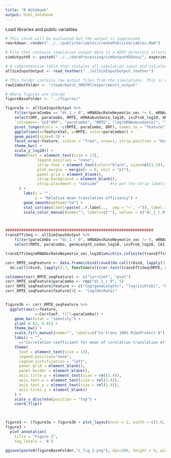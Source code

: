```yaml
---
title: "R Notebook"
output: html_notebook
---
```


Load libraries and public variables
```r
# This chunk will be evaluated but the output is suppressed
rmarkdown::render("../../publicVariables/createPublicVariables.Rmd")
```

```r
# File that contains simulation output data in a HDF5 directory structure specified in "/publicVariables/createPublicVariables.Rmd"
simOutputH5 <- paste0("../../dataProcessing/simOutputH5Data/", experimentID, "_output.h5")

# A comprehensive table that contains all simulation input and calculated output metrics
allSimInputOutput <- read_feather("../allSimInputOutput.feather")

# This folder contains raw output files from the simulations. This is needed for calculate_para_sp_mcpsr()
rawSimOutFolder <- "/team/batch_SMOTNT/experiment1_output"

# Where figures are stored
figureBaseFolder <- "../figures/"
```



```r
figure3a <- allSimInputOutput %>%
    filter(paraCombo == "dc_1_r_0", mRNADecRateNeymotin_sec != 0, mRNAabundance>1, ORF!="YER053C-A", ORF!="YLR106C") %>%  #remove the gene with HL=450min, also an outlier gene "YLR106C" with RMTE==0.6
    select(ORF, paraCombo, RMTE, mRNAabundance_log10, iniProb_log10, mRNADecRateNeymotin_sec_log10, CAI, geneLength_codon_log10) %>%
    `colnames<-`(c("ORF", "paraCombo", "RMTE", "log(mRNAabundance)", "log(IniProb)", "log(DecRate)", "CAI", "log(Length)")) %>%
    pivot_longer(cols = -c(RMTE, paraCombo, ORF), names_to = "feature", values_to = "featureVal") %>%
    ggplot(aes(x=featureVal, y=RMTE, color=paraCombo)) +
    geom_point(size=0.5) +
    facet_wrap(~feature, scales = "free", nrow=1, strip.position = "bottom") +
    theme_bw() +
    scale_y_log10() +
    theme(text = element_text(size = 13),
              legend.position = "none",
              strip.text = element_text(color="black", size=rel(1.2)),  # can't use element_blank() here because it gives error when p1+p2
              plot.margin = margin(r = 0, unit = "pt"),
              panel.grid = element_blank(),
              strip.background = element_blank(),  
              strip.placement = "outside"     #to put the strip labels below x-axis
      ) +
        labs(x = "",
             y = "Relative mean translation efficiency") +
        geom_smooth(method="lm") +
        stat_cor(aes(label=paste(..r.label..,  sep = "~`,`~")), label.x.npc = 0.3, label.y.npc = 0.2, size=5) +
        scale_color_manual(name="", labels=c(""), values = c("dc_1_r_0" = "#1F78B4"))



#################################################################
transEffiSeq <- allSimInputOutput %>% 
    filter(paraCombo == "dc_1_r_0", mRNADecRateNeymotin_sec != 0, mRNAabundance>1, ORF!="YER053C-A", ORF!="YLR106C") %>%
    select(RMTE, paraCombo, geneLength_codon_log10, iniProb_log10, CAI, mRNADecRateNeymotin_sec_log10, mRNAabundance_log10)

transEffiSeq$mRNADecRateNeymotin_sec_log10[which(is.infinite(transEffiSeq$mRNADecRateNeymotin_sec_log10))] <- NA #convert all with -Inf to NAs

corr_RMTE_seqFeature <- data.frame(cbind(round(do.call(rbind, lapply(3:7, function(x){(cor.test(transEffiSeq$RMTE, as.numeric(unlist(transEffiSeq[, x]))))$estimate})), 3),   # r= correlation coefficient
  do.call(rbind, lapply(3:7, function(x){(cor.test(transEffiSeq$RMTE, as.numeric(unlist(transEffiSeq[, x]))))$p.value})))) # pvalue for corr()

colnames(corr_RMTE_seqFeature) <- c("CorrCoef", "pval")
corr_RMTE_seqFeature$paraCombo <- rep("dc_1_r_0", 5)
corr_RMTE_seqFeature$feature <- c("log(geneLength)", "log(iniProb)", "CAI", "log(DecRate)", "log(mRNAabundance)")
corr_RMTE_seqFeature$feature[4] <- "log(DecRate)"


figure3b <- corr_RMTE_seqFeature %>%
  ggplot(aes(x=feature, 
             y=CorrCoef, fill=paraCombo)) +
    geom_bar(stat = "identity") + 
    ylim(-0.81, 0.81) +
    theme_bw() +
    scale_fill_manual(name="", labels=c("Co-trans 100% RiboProtect 0"), values = c("dc_1_r_0" = "#1F78B4")) +
    labs(x = "",
      y="Correlation coefficient for mean of \nrelative translation efficiencies") +
    theme(
      text = element_text(size = 13),
      legend.position="none",
      legend.justification = "left",
      panel.grid = element_blank(),
      panel.border = element_blank(),
      axis.title.y = element_text(size = rel(1.4)),
      axis.text.x = element_text(size = rel(1.4)),
      axis.text.y = element_text(size = rel(1.4)),
      axis.ticks.y = element_blank()
    ) +
    scale_x_discrete(position = "top") +
    coord_flip() 

  
```



```r
figure3 <- (figure3a + figure3b + plot_layout(ncol = 2, width = c(3.8, 0.8)))
figure3 + 
  plot_annotation(
    title = "Figure 3",
    tag_levels = 'A') 

ggsave(paste0(figureBaseFolder,"c_fig_3.png"), dpi=200, height = 5, width = 15)


```
